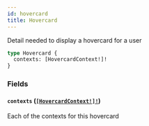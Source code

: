 ```yaml
---
id: hovercard
title: Hovercard
---
```


Detail needed to display a hovercard for a user

```graphql
type Hovercard {
  contexts: [HovercardContext!]!
}
```

### Fields

#### `contexts` ([`[HovercardContext!]!`](/docs/api/interfaces/hovercard-context))

Each of the contexts for this hovercard
